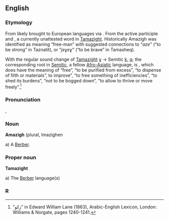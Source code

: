 {{also|amazigh}}
==English==

===Etymology===
From {{der|en|tzm|ⴰⵎⴰⵣⵉⵖ}} likely brought to European languages via {{der|en|ar|أَمَازِيغ}}. From the active participle {{m|tzm|ⴰⵎ}} and {{m|tzm|ⴰⵣⵉⵖ}}, a currently unattested word in [[Tamazight]]. Historically Amazigh was identified as meaning “free-man” with suggested connections to “''aze''” (“to be strong” in Taznatit), or “''jeɣeɣ''” (“to be brave” in Tamasheq).

With the regular sound change of [[Tamazight]] [[ɣ]] → Semitic [[k]], [[q]]; the corresponding root in [[Semitic]], a fellow [[Afro-Asiatic]] language, is {{ar-root|ز|ك|و|nocat=1}}, which does have the meaning of “free”, “to be purified from excess”, “to dispense of filth or materials”, to improve”, “to free something of inefficiencies”, “to shed its burdens”, “not to be bogged down”, “to allow to thrive or move freely”.<ref name="Lane">“زكو” in Edward William Lane (1863), Arabic-English Lexicon, London: Williams & Norgate, pages 1240-1241.</ref>

===Pronunciation===
{{IPA|lang=en|/ʔæ.mæːˈziːʁ/|/ʔɑ.mɑːˈziːʁ/|/ʔa.maːˈziːʁ/}},

===Noun===
'''Amazigh''' (plural, Imazighen

a) A [[Berber]].

===Proper noun===
'''Tamazight''' 

a) The [[Berber]] language(s)

===R===